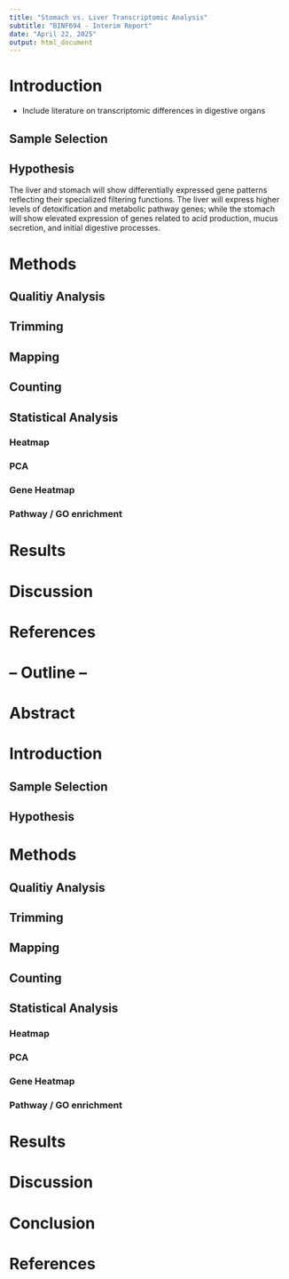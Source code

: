 ```yaml
---
title: "Stomach vs. Liver Transcriptomic Analysis"
subtitle: "BINF694 - Interim Report"
date: "April 22, 2025"
output: html_document
---
```


# Introduction
  - Include literature on transcriptomic differences in digestive organs

## Sample Selection
## Hypothesis
The liver and stomach will show differentially expressed gene patterns reflecting their specialized filtering functions. The liver will express higher levels of detoxification and metabolic pathway genes; while the stomach will show elevated expression of genes related to acid production, mucus secretion, and initial digestive processes.


# Methods
## Qualitiy Analysis
## Trimming
## Mapping
## Counting
## Statistical Analysis
### Heatmap
### PCA
### Gene Heatmap
### Pathway / GO enrichment


# Results


# Discussion


# References



# -- Outline --
# Abstract

# Introduction
## Sample Selection
## Hypothesis

# Methods
## Qualitiy Analysis
## Trimming
## Mapping
## Counting
## Statistical Analysis
### Heatmap
### PCA
### Gene Heatmap
### Pathway / GO enrichment

# Results

# Discussion

# Conclusion

# References